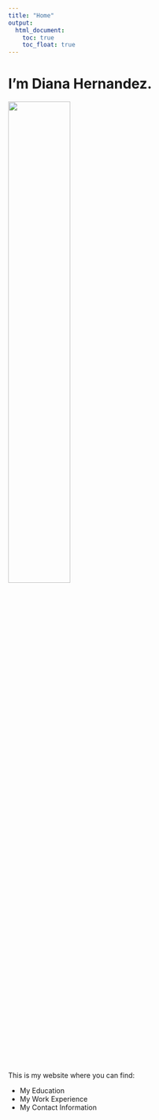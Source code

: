 ```yaml
---
title: "Home"
output: 
  html_document:
    toc: true
    toc_float: true
---
```


# **I'm Diana Hernandez.**
<img src="images/diana_hernandez.jpg" style="width:50%">

This is my website where you can find:

* My Education
* My Work Experience
* My Contact Information